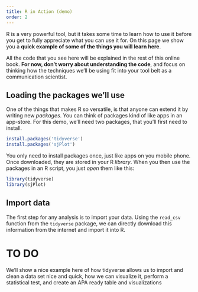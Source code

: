 ```yaml
---
title: R in Action (demo)
order: 2
---
```


R is a very powerful tool, but it takes some time to learn how to use it before you get to fully appreciate what you can use it for.
On this page we show you a **quick example of some of the things you will learn here**.

All the code that you see here will be explained in the rest of this online book. 
**For now, don't worry about understanding the code**, and focus on thinking how the techniques we'll be using fit into your tool belt as a communication scientist.

## Loading the packages we'll use

One of the things that makes R so versatile, is that anyone can extend it by writing new *packages*. 
You can think of packages kind of like apps in an app-store. 
For this demo, we'll need two packages, that you'll first need to install.

```r
install.packages('tidyverse')
install.packages('sjPlot')
```

You only need to install packages once, just like apps on you mobile phone.
Once downloaded, they are stored in your R *library*.
When you then use the packages in an R script, you just *open* them like this:

```r
library(tidyverse)
library(sjPlot)
```

## Import data

The first step for any analysis is to import your data. 
Using the `read_csv` function from the `tidyverse` package, we can directly download this information from the internet and import it into R.




# TO DO

We'll show a nice example here of how tidyverse allows us to import and clean a data set nice and quick, how we can visualize it, perform a statistical test, and create an APA ready table and visualizations